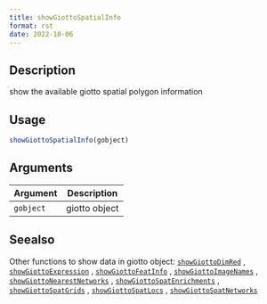 ```yaml
--- 
title: showGiottoSpatialInfo 
format: rst 
date: 2022-10-06 
--- 
```


## Description

show the available giotto spatial polygon information


## Usage

```r
showGiottoSpatialInfo(gobject)
```


## Arguments

Argument      |Description
------------- |----------------
`gobject`     |     giotto object


## Seealso

Other functions to show data in giotto object:
 [`showGiottoDimRed`](#showgiottodimred) ,
 [`showGiottoExpression`](#showgiottoexpression) ,
 [`showGiottoFeatInfo`](#showgiottofeatinfo) ,
 [`showGiottoImageNames`](#showgiottoimagenames) ,
 [`showGiottoNearestNetworks`](#showgiottonearestnetworks) ,
 [`showGiottoSpatEnrichments`](#showgiottospatenrichments) ,
 [`showGiottoSpatGrids`](#showgiottospatgrids) ,
 [`showGiottoSpatLocs`](#showgiottospatlocs) ,
 [`showGiottoSpatNetworks`](#showgiottospatnetworks)


